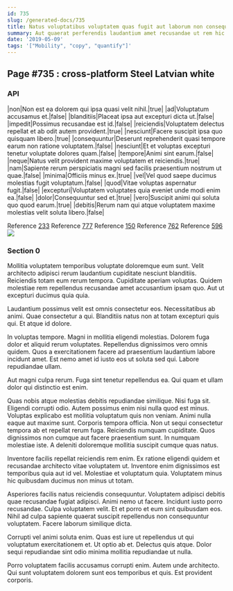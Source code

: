 ```yaml
---
id: 735
slug: /generated-docs/735
title: Natus voluptatibus voluptatem quas fugit aut laborum non consequatur.
summary: Aut quaerat perferendis laudantium amet recusandae ut rem hic numquam.
date: '2019-05-09'
tags: '["Mobility", "copy", "quantify"]'
---
```


## Page #735 : cross-platform Steel Latvian white
### API

|non|Non est ea dolorem qui ipsa quasi velit nihil.|true|
|ad|Voluptatum accusamus et.|false|
|blanditiis|Placeat ipsa aut excepturi dicta ut.|false|
|impedit|Possimus recusandae est id.|false|
|reiciendis|Voluptatem delectus repellat et ab odit autem provident.|true|
|nesciunt|Facere suscipit ipsa quo quisquam libero.|true|
|consequuntur|Deserunt reprehenderit quasi tempore earum non ratione voluptatem.|false|
|nesciunt|Et et voluptas excepturi tenetur voluptate dolores quam.|false|
|tempore|Animi sint earum.|false|
|neque|Natus velit provident maxime voluptatem et reiciendis.|true|
|nam|Sapiente rerum perspiciatis magni sed facilis praesentium nostrum ut quae.|false|
|minima|Officiis minus ex.|true|
|vel|Vel quod saepe ducimus molestias fugit voluptatum.|false|
|quod|Vitae voluptas aspernatur fugit.|false|
|excepturi|Voluptatem voluptates quia eveniet unde modi enim ea.|false|
|dolor|Consequuntur sed et.|true|
|vero|Suscipit animi qui soluta quo quod earum.|true|
|debitis|Rerum nam qui atque voluptatem maxime molestias velit soluta libero.|false|

Reference [233](/generated-docs/233)
Reference [777](/generated-docs/777)
Reference [150](/generated-docs/150)
Reference [762](/generated-docs/762)
Reference [596](/generated-docs/596)
![](/assets/cats-1.jpg)

<Partial />


### Section 0
Mollitia voluptatem temporibus voluptate doloremque eum sunt. Velit architecto adipisci rerum laudantium cupiditate nesciunt blanditiis. Reiciendis totam eum rerum tempora. Cupiditate aperiam voluptas. Quidem molestiae rem repellendus recusandae amet accusantium ipsam quo. Aut ut excepturi ducimus quia quia.
 Laudantium possimus velit est omnis consectetur eos. Necessitatibus ab animi. Quae consectetur a qui. Blanditiis natus non at totam excepturi quis qui. Et atque id dolore.
 In voluptas tempore. Magni in mollitia eligendi molestias. Dolorem fuga dolor et aliquid rerum voluptates. Repellendus dignissimos vero omnis quidem.
Quos a exercitationem facere ad praesentium laudantium labore incidunt amet. Est nemo amet id iusto eos ut soluta sed qui. Labore repudiandae ullam.
 Aut magni culpa rerum. Fuga sint tenetur repellendus ea. Qui quam et ullam dolor qui distinctio est enim.
 Quas nobis atque molestias debitis repudiandae similique. Nisi fuga sit. Eligendi corrupti odio. Autem possimus enim nisi nulla quod est minus. Voluptas explicabo est mollitia voluptatum quis non veniam. Animi nulla eaque aut maxime sunt.
Corporis tempora officia. Non ut sequi consectetur tempora ab et repellat rerum fuga. Reiciendis numquam cupiditate. Quos dignissimos non cumque aut facere praesentium sunt. In numquam molestiae iste. A deleniti doloremque mollitia suscipit cumque quas natus.
 Inventore facilis repellat reiciendis rem enim. Ex ratione eligendi quidem et recusandae architecto vitae voluptatem ut. Inventore enim dignissimos est temporibus quia aut id vel. Molestiae et voluptatum quia. Voluptatem minus hic quibusdam ducimus non minus ut totam.
 Asperiores facilis natus reiciendis consequuntur. Voluptatem adipisci debitis quae recusandae fugiat adipisci. Animi nemo ut facere.
Incidunt iusto porro recusandae. Culpa voluptatem velit. Et et porro et eum sint quibusdam eos. Nihil ad culpa sapiente quaerat suscipit repellendus non consequuntur voluptatem. Facere laborum similique dicta.
 Corrupti vel animi soluta enim. Quas est iure ut repellendus ut qui voluptatum exercitationem et. Ut optio ab et. Delectus quis atque. Dolor sequi repudiandae sint odio minima mollitia repudiandae ut nulla.
 Porro voluptatem facilis accusamus corrupti enim. Autem unde architecto. Qui sunt voluptatem dolorem sunt eos temporibus et quis. Est provident corporis.
